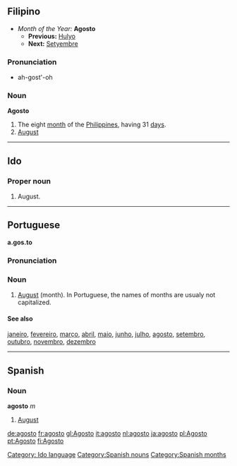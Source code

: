 ==Filipino==
*''Month of the Year:'' '''Agosto'''
**'''Previous:''' [[Hulyo]]
**'''Next:''' [[Setyembre]]

===Pronunciation===
*ah-gost'-oh

===Noun===
'''Agosto'''
#The eight [[month]] of the [[Philippines]], having 31 [[day]]s.
#[[August]]

----

==Ido==
===Proper noun===
# August.
[[Category: Ido language]]
----
==Portuguese==
'''a.gos.to'''
===Pronunciation===
===Noun===
#[[August]] (month). In Portuguese, the names of months are usualy not capitalized.

====See also====
[[janeiro]], [[fevereiro]], [[março]], [[abril]], [[maio]], [[junho]], [[julho]], [[agosto]], [[setembro]], [[outubro]], [[novembro]], [[dezembro]]
----
== Spanish == 
=== Noun === 
'''agosto''' ''m'' 
# [[August]] 
[[Category:Spanish nouns]]
[[Category:Spanish months]]

[[de:agosto]]
[[fr:agosto]]
[[gl:Agosto]]
[[it:agosto]]
[[nl:agosto]]
[[ja:agosto]]
[[pl:Agosto]]
[[pt:Agosto]]
[[fi:Agosto]]